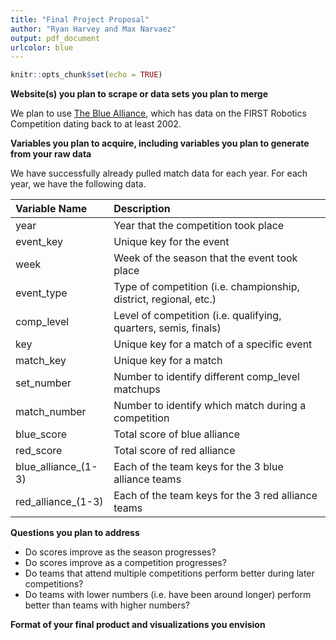 ---
title: "Final Project Proposal"
author: "Ryan Harvey and Max Narvaez"
output: pdf_document
urlcolor: blue
---

```{r setup, include=FALSE}
knitr::opts_chunk$set(echo = TRUE)
```

**Website(s) you plan to scrape or data sets you plan to merge**

We plan to use [The Blue Alliance](https://www.thebluealliance.com), which has data on the FIRST Robotics Competition dating back to at least 2002.

**Variables you plan to acquire, including variables you plan to generate from your raw data **

We have successfully already pulled match data for each year. For each year, we have the following data.

Variable Name          Description
--------------------   ------------------------------------------------------------------------------------
year                    Year that the competition took place
event_key               Unique key for the event
week                    Week of the season that the event took place
event_type              Type of competition (i.e. championship, district, regional, etc.)
comp_level              Level of competition (i.e. qualifying, quarters, semis, finals)
key                     Unique key for a match of a specific event
match_key               Unique key for a match
set_number              Number to identify different comp_level matchups
match_number            Number to identify which match during a competition
blue_score              Total score of blue alliance
red_score               Total score of red alliance
blue_alliance_(1-3)     Each of the team keys for the 3 blue alliance teams
red_alliance_(1-3)      Each of the team keys for the 3 red alliance teams
--------------------   ------------------------------------------------------------------------------------

**Questions you plan to address **

- Do scores improve as the season progresses?
- Do scores improve as a competition progresses?
- Do teams that attend multiple competitions perform better during later competitions?
- Do teams with lower numbers (i.e. have been around longer) perform better than teams with higher numbers?


**Format of your final product and visualizations you envision **
